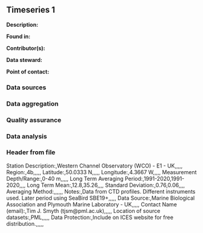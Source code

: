 ## Timeseries 1

**Description:** 


**Found in:**

**Contributor(s):**

**Data steward:**

**Point of contact:**

### Data sources

### Data aggregation

### Quality assurance

### Data analysis

### Header from file
Station Description:,Western Channel Observatory (WCO) - E1 - UK,,,,,
Region:,4b,,,,,
Latitude:,50.0333 N,,,,,
Longitude:,4.3667 W,,,,,
Measurement Depth/Range:,0-40 m,,,,,
Long Term Averaging Period:,1991-2020,1991-2020,,,,
Long Term Mean:,12.8,35.26,,,,
Standard Deviation:,0.76,0.06,,,,
Averaging Method:,,,,,,
Notes:,Data from CTD profiles. Different instruments used. Later period using SeaBird SBE19+,,,,,
Data Source:,Marine Biological Association and Plymouth Marine Laboratory - UK,,,,,
Contact Name (email):,Tim J. Smyth (tjsm@pml.ac.uk),,,,,
Location of source datasets:,PML,,,,,
Data Protection:,Include on ICES website for free distribution.,,,,,
